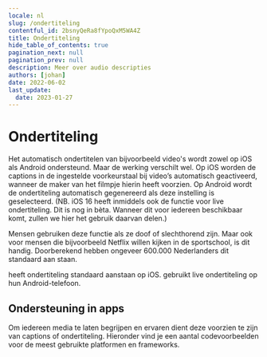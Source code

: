 ```yaml
---
locale: nl
slug: /ondertiteling
contentful_id: 2bsnyQeRa8fYpoQxM5WA4Z
title: Ondertiteling
hide_table_of_contents: true
pagination_next: null
pagination_prev: null
description: Meer over audio descripties
authors: [johan]
date: 2022-06-02
last_update:
  date: 2023-01-27
---
```


# Ondertiteling

Het automatisch ondertitelen van bijvoorbeeld video's wordt zowel op iOS als Android ondersteund. Maar de werking verschilt wel. Op iOS worden de captions in de ingestelde voorkeurstaal bij video’s automatisch geactiveerd, wanneer de maker van het filmpje hierin heeft voorzien. Op Android wordt de ondertiteling automatisch gegenereerd als deze instelling is geselecteerd. (NB. iOS 16 heeft inmiddels ook de functie voor live ondertiteling. Dit is nog in bèta. Wanneer dit voor iedereen beschikbaar komt, zullen we hier het gebruik daarvan delen.)

Mensen gebruiken deze functie als ze doof of slechthorend zijn. Maar ook voor mensen die bijvoorbeeld Netflix willen kijken in de sportschool, is dit handig. Doorberekend hebben ongeveer 600.000 Nederlanders dit standaard aan staan.

<TwoColumnBlock>
  <LeftColumn>
    <ColumnRow>
      <PercentageBlock
        metrics={[
          { title: 'iOS - closed captions metric', key: 'ios-accessibility_is_closed_captioning_enabled-true', isPercentage: true }
        ]}
        linkLabel="Meer over ondertiteling"
        linkUrl="/nl/stats/ondertiteling">
        heeft ondertiteling standaard aanstaan op iOS.
      </PercentageBlock>
    </ColumnRow>
  </LeftColumn>
  <RightColumn>
    <ColumnRow>
      <PercentageBlock
        metrics={[
          { title: 'Ondertiteling', key: 'android-accessibility_is_closed_captioning_enabled-true', isPercentage: true }
        ]}
        linkLabel="Meer over ondertiteling"
        linkUrl="/nl/stats/ondertiteling">
        gebruikt live ondertiteling op hun Android-telefoon.
      </PercentageBlock>
    </ColumnRow>
  </RightColumn>
</TwoColumnBlock>

<Quote
  quote="Ik heb geen beperking, de wereld maakt mij beperkt."
  name="Darice"
  imageSrc="/img/light/Interview met dove eindgebruiken over inzetten van toegankelijkheid in mobiele apps.jpg"
  alt="Foto Darice"
  linkLabel="Lees het interview met Darice"
  url="/nl/artikelen/darice"
/>

## Ondersteuning in apps

Om iedereen media te laten begrijpen en ervaren dient deze voorzien te zijn van captions of ondertiteling. Hieronder vind je een aantal codevoorbeelden voor de meest gebruikte platformen en frameworks.

<CodeSample id="media-captions" locale="nl"/>

